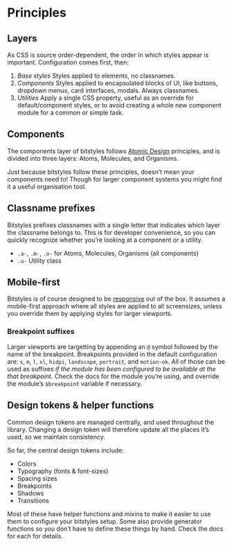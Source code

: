 
<Meta title="Principles" />

# Principles

## Layers

As CSS is source order-dependent, the order in which styles appear is important. Configuration comes first, then:

1. *Base styles* Styles applied to elements, no classnames.
1. *Components* Styles applied to encapsulated blocks of UI, like buttons, dropdown menus, card interfaces, modals. Always classnames.
1. *Utilities* Apply a single CSS property, useful as an override for default/component styles, or to avoid creating a whole new component module for a common or simple task.

## Components

The components layer of bitstyles follows [Atomic Design](https://bradfrost.com/blog/post/atomic-web-design/) principles, and is divided into three layers: Atoms, Molecules, and Organisms.

Just because bitstyles follow these principles, doesn’t mean your components need to! Though for larger component systems you might find it a useful organisation tool.

## Classname prefixes

Bitstyles prefixes classnames with a single letter that indicates which layer the classname belongs to. This is for developer convenience, so you can quickly recognize whether you’re looking at a component or a utility.

- `.a-`, `.m-`, `.o-` for Atoms, Molecules, Organisms (all components)
- `.u-` Utility class

## Mobile-first

Bitstyles is of course designed to be [responsive](https://alistapart.com/article/responsive-web-design/) out of the box. It assumes a mobile-first approach where all styles are applied to all screensizes, unless you override them by applying styles for larger viewports.

### Breakpoint suffixes

Larger viewports are targetting by appending an `@` symbol followed by the name of the breakpoint. Breakpoints provided in the default configuration are: `s`, `m`, `l`, `xl`, `hidpi`, `landscape`, `portrait`, and `motion-ok`. All of those can be used as suffixes _if the module has been configured to be available at the that breakpoint_. Check the docs for the module you’re using, and override the module’s `$breakpoint` variable if necessary.

## Design tokens & helper functions

Common design tokens are managed centrally, and used throughout the library. Changing a design token will therefore update all the places it’s used, so we maintain consistency.

So far, the central design tokens include:

- Colors
- Typography (fonts & font-sizes)
- Spacing sizes
- Breakpoints
- Shadows
- Transitions

Most of these have helper functions and mixins to make it easier to use them to configure your bitstyles setup. Some also provide generator functions so you don’t have to define these things by hand. Check the docs for each for details.
